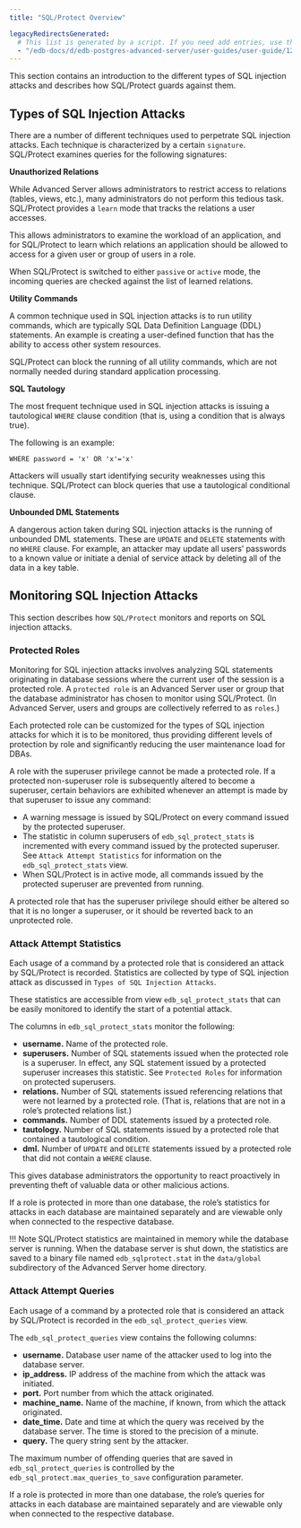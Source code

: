 ```yaml
---
title: "SQL/Protect Overview"

legacyRedirectsGenerated:
  # This list is generated by a script. If you need add entries, use the `legacyRedirects` key.
  - "/edb-docs/d/edb-postgres-advanced-server/user-guides/user-guide/12/EDB_Postgres_Advanced_Server_Guide.1.50.html"
---
```


<div id="sql_protect_overview" class="registered_link"></div>

This section contains an introduction to the different types of SQL injection attacks and describes how SQL/Protect guards against them.

## Types of SQL Injection Attacks

There are a number of different techniques used to perpetrate SQL injection attacks. Each technique is characterized by a certain `signature`. SQL/Protect examines queries for the following signatures:

**Unauthorized Relations**

While Advanced Server allows administrators to restrict access to relations (tables, views, etc.), many administrators do not perform this tedious task. SQL/Protect provides a `learn` mode that tracks the relations a user accesses.

This allows administrators to examine the workload of an application, and for SQL/Protect to learn which relations an application should be allowed to access for a given user or group of users in a role.

When SQL/Protect is switched to either `passive` or `active` mode, the incoming queries are checked against the list of learned relations.

**Utility Commands**

A common technique used in SQL injection attacks is to run utility commands, which are typically SQL Data Definition Language (DDL) statements. An example is creating a user-defined function that has the ability to access other system resources.

SQL/Protect can block the running of all utility commands, which are not normally needed during standard application processing.

**SQL Tautology**

The most frequent technique used in SQL injection attacks is issuing a tautological `WHERE` clause condition (that is, using a condition that is always true).

The following is an example:

 `WHERE password = 'x' OR 'x'='x'`

Attackers will usually start identifying security weaknesses using this technique. SQL/Protect can block queries that use a tautological conditional clause.

**Unbounded DML Statements**

A dangerous action taken during SQL injection attacks is the running of unbounded DML statements. These are `UPDATE` and `DELETE` statements with no `WHERE` clause. For example, an attacker may update all users’ passwords to a known value or initiate a denial of service attack by deleting all of the data in a key table.

## Monitoring SQL Injection Attacks

This section describes how `SQL/Protect` monitors and reports on SQL injection attacks.

### Protected Roles

Monitoring for SQL injection attacks involves analyzing SQL statements originating in database sessions where the current user of the session is a protected role. A `protected role` is an Advanced Server user or group that the database administrator has chosen to monitor using SQL/Protect. (In Advanced Server, users and groups are collectively referred to as `roles`.)

Each protected role can be customized for the types of SQL injection attacks for which it is to be monitored, thus providing different levels of protection by role and significantly reducing the user maintenance load for DBAs.

A role with the superuser privilege cannot be made a protected role. If a protected non-superuser role is subsequently altered to become a superuser, certain behaviors are exhibited whenever an attempt is made by that superuser to issue any command:

-   A warning message is issued by SQL/Protect on every command issued by the protected superuser.
-   The statistic in column superusers of `edb_sql_protect_stats` is incremented with every command issued by the protected superuser. See `Attack Attempt Statistics` for information on the `edb_sql_protect_stats` view.
-   When SQL/Protect is in active mode, all commands issued by the protected superuser are prevented from running.

A protected role that has the superuser privilege should either be altered so that it is no longer a superuser, or it should be reverted back to an unprotected role.

### Attack Attempt Statistics

Each usage of a command by a protected role that is considered an attack by SQL/Protect is recorded. Statistics are collected by type of SQL injection attack as discussed in `Types of SQL Injection Attacks`.

These statistics are accessible from view `edb_sql_protect_stats` that can be easily monitored to identify the start of a potential attack.

The columns in `edb_sql_protect_stats` monitor the following:

-   **username.** Name of the protected role.
-   **superusers.** Number of SQL statements issued when the protected role is a superuser. In effect, any SQL statement issued by a protected superuser increases this statistic. See `Protected Roles` for information on protected superusers.
-   **relations.** Number of SQL statements issued referencing relations that were not learned by a protected role. (That is, relations that are not in a role’s protected relations list.)
-   **commands.** Number of DDL statements issued by a protected role.
-   **tautology.** Number of SQL statements issued by a protected role that contained a tautological condition.
-   **dml.** Number of `UPDATE` and `DELETE` statements issued by a protected role that did not contain a `WHERE` clause.

This gives database administrators the opportunity to react proactively in preventing theft of valuable data or other malicious actions.

If a role is protected in more than one database, the role’s statistics for attacks in each database are maintained separately and are viewable only when connected to the respective database.

!!! Note
    SQL/Protect statistics are maintained in memory while the database server is running. When the database server is shut down, the statistics are saved to a binary file named `edb_sqlprotect.stat` in the `data/global` subdirectory of the Advanced Server home directory.

### Attack Attempt Queries

Each usage of a command by a protected role that is considered an attack by SQL/Protect is recorded in the `edb_sql_protect_queries` view.

The `edb_sql_protect_queries` view contains the following columns:

-   **username.** Database user name of the attacker used to log into the database server.
-   **ip_address.** IP address of the machine from which the attack was initiated.
-   **port.** Port number from which the attack originated.
-   **machine_name.** Name of the machine, if known, from which the attack originated.
-   **date_time.** Date and time at which the query was received by the database server. The time is stored to the precision of a minute.
-   **query.** The query string sent by the attacker.

The maximum number of offending queries that are saved in `edb_sql_protect_queries` is controlled by the `edb_sql_protect.max_queries_to_save` configuration parameter.

If a role is protected in more than one database, the role’s queries for attacks in each database are maintained separately and are viewable only when connected to the respective database.
